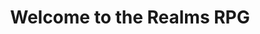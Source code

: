 ---
title: Welcome to the Realms RPG
description: Get started building your docs site with Starlight.
template: splash
hero:
  tagline: This is a living ruleset for the Realms game. It also acts as a setting wiki and contains live game updates.
  # image:
  #   file: ../../assets/RealmsMap.png
  actions:
    - text: Introduction
      link: /home/introduction
      icon: right-arrow
      variant: primary
    - text: Read the Rules
      link: /rules/overview
      icon: document
---